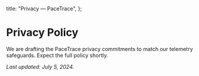   title: "Privacy — PaceTrace",
};

# Privacy Policy

We are drafting the PaceTrace privacy commitments to match our telemetry safeguards. Expect the full policy shortly.

_Last updated: July 5, 2024._
